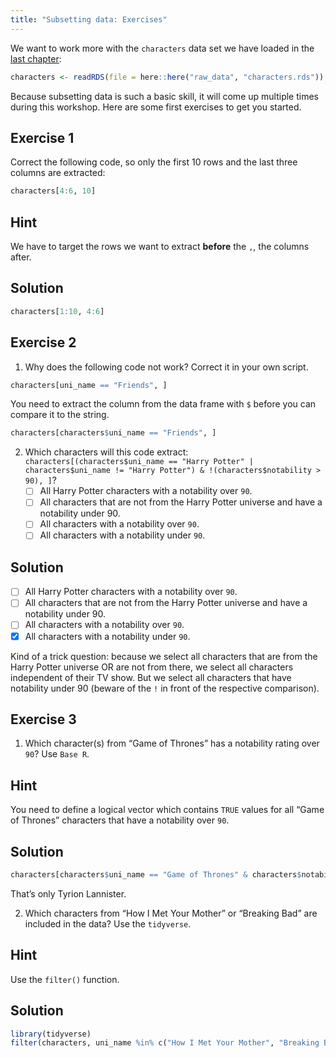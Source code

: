 ```yaml
---
title: "Subsetting data: Exercises"
---
```


We want to work more with the `characters` data set we have loaded in the [last chapter](../load_data/load_data_exercise.qmd):

```r
characters <- readRDS(file = here::here("raw_data", "characters.rds"))
```

Because subsetting data is such a basic skill, it will come up multiple times during this workshop. Here are some first exercises to get you started.

## Exercise 1

Correct the following code, so only the first 10 rows and the last three columns are extracted:

```r
characters[4:6, 10]
```

::: {.callout-tip collapse="true"}
## Hint

We have to target the rows we want to extract **before** the `,`, the columns after.
:::

::: {.callout-caution collapse="true" icon="false"}
## Solution

```r
characters[1:10, 4:6]
```
:::

## Exercise 2

1.  Why does the following code not work? Correct it in your own script.

```r
characters[uni_name == "Friends", ]
```

::: {.callout-tip collapse="true"}
You need to extract the column from the data frame with `$` before you can compare it to the string.
:::

::: {.callout-caution collapse="true"}
```r
characters[characters$uni_name == "Friends", ]

```
:::

2.  Which characters will this code extract: `characters[(characters$uni_name == "Harry Potter" | characters$uni_name != "Harry Potter") & !(characters$notability > 90), ]`?
    -   [ ] All Harry Potter characters with a notability over `90`.
    -   [ ] All characters that are not from the Harry Potter universe and have a notability under 90.
    -   [ ] All characters with a notability over `90`.
    -   [ ] All characters with a notability under `90`.

::: {.callout-caution collapse="true"}
## Solution

         
- [ ] All Harry Potter characters with a notability over `90`.
- [ ] All characters that are not from the Harry Potter universe and have a notability under 90.
- [ ] All characters with a notability over `90`.
- [x] All characters with a notability under `90`.

Kind of a trick question: because we select all characters that are from the Harry Potter universe OR are not from there, we select all characters independent of their TV show. But we select all characters that have notability under 90 (beware of the `!` in front of the respective comparison).
:::

## Exercise 3

1.  Which character(s) from "Game of Thrones" has a notability rating over `90`? Use `Base R`.

::: {.callout-tip collapse="true"}
## Hint

You need to define a logical vector which contains `TRUE` values for all "Game of Thrones" characters that have a notability over `90`.
:::

::: {.callout-caution collapse="true"}
## Solution

```r
characters[characters$uni_name == "Game of Thrones" & characters$notability > 90, ]
```
:::

That's only Tyrion Lannister.

2.  Which characters from "How I Met Your Mother" or "Breaking Bad" are included in the data? Use the `tidyverse`.

::: {.callout-tip collapse="true"}
## Hint

Use the `filter()` function.
:::

::: {.callout-caution collapse="true"}
## Solution

```r
library(tidyverse)
filter(characters, uni_name %in% c("How I Met Your Mother", "Breaking Bad"))
```
:::

